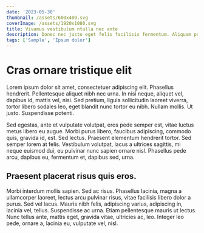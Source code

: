 ```yaml
---
date: '2023-05-30'
thumbnail: /assets/600x400.svg
coverImage: /assets/1920x1080.svg
title: Vivamus vestibulum ntulla nec ante
description: Donec nec justo eget felis facilisis fermentum. Aliquam porttitor mauris sit amet orci. Aenean dignissim pellentesque felis
tags: ['Sample', 'Ipsum dolor']
---
```


# Cras ornare tristique elit

Lorem ipsum dolor sit amet, consectetuer adipiscing elit. Phasellus hendrerit. Pellentesque aliquet nibh nec urna. In nisi neque, aliquet vel, dapibus id, mattis vel, nisi. Sed pretium, ligula sollicitudin laoreet viverra, tortor libero sodales leo, eget blandit nunc tortor eu nibh. Nullam mollis. Ut justo. Suspendisse potenti.

Sed egestas, ante et vulputate volutpat, eros pede semper est, vitae luctus metus libero eu augue. Morbi purus libero, faucibus adipiscing, commodo quis, gravida id, est. Sed lectus. Praesent elementum hendrerit tortor. Sed semper lorem at felis. Vestibulum volutpat, lacus a ultrices sagittis, mi neque euismod dui, eu pulvinar nunc sapien ornare nisl. Phasellus pede arcu, dapibus eu, fermentum et, dapibus sed, urna.

## Praesent placerat risus quis eros.

Morbi interdum mollis sapien. Sed ac risus. Phasellus lacinia, magna a ullamcorper laoreet, lectus arcu pulvinar risus, vitae facilisis libero dolor a purus. Sed vel lacus. Mauris nibh felis, adipiscing varius, adipiscing in, lacinia vel, tellus. Suspendisse ac urna. Etiam pellentesque mauris ut lectus. Nunc tellus ante, mattis eget, gravida vitae, ultricies ac, leo. Integer leo pede, ornare a, lacinia eu, vulputate vel, nisl.